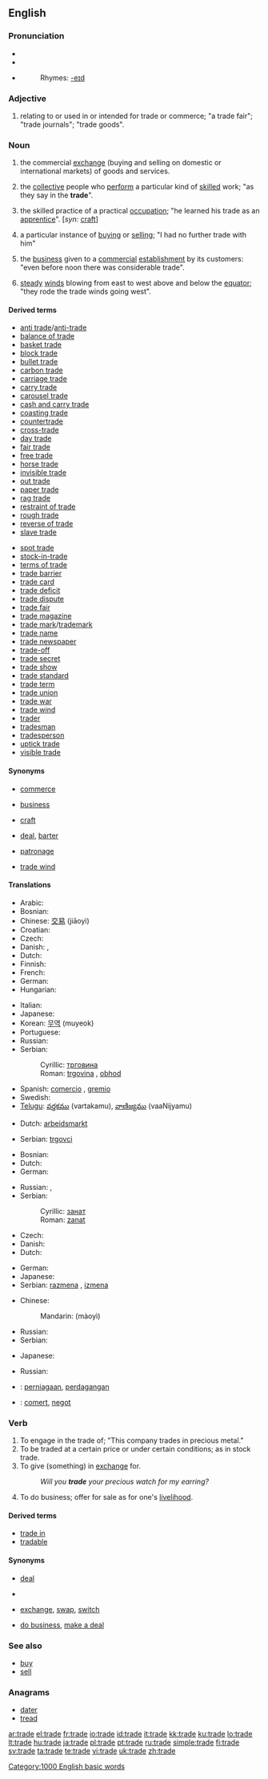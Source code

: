 {{wikipedia|dab=trade (disambiguation)|trade}}
==English==

===Pronunciation===
{{wikipedia}}
* {{IPA|/tɹeɪd/}}
* {{SAMPA|/'treId/}}
* {{audio|en-us-trade.ogg|Audio (US)}}
*: Rhymes: [[Rhymes:English:-eɪd|-eɪd]]

===Adjective===
{{en-adj|-}}

# relating to or used in or intended for trade or commerce; "a trade fair"; "trade journals"; "trade goods".

===Noun===
{{en-noun|s|-}}

# {{uncountable}} the commercial [[exchange]] (buying and selling on domestic or international markets) of goods and services.
# {{countable}} the [[collective]] people who [[perform]] a particular kind of [[skilled]] work; "as they say in the '''trade'''".
# {{countable}} the skilled practice of a practical [[occupation]]; "he learned his trade as an [[apprentice]]". [''syn:'' [[craft]]]
# {{countable}} a particular instance of [[buy]]ing or [[sell]]ing; "I had no further trade with him"
# {{uncountable}} the [[business]] given to a [[commercial]] [[establishment]] by its customers: "even before noon there was considerable trade".
# {{uncountable}} [[steady]] [[wind]]s blowing from east to west above and below the [[equator]]; "they rode the trade winds going west".

====Derived terms====
{{rel-top|Terms derived from the noun}}
*[[anti trade]]/[[anti-trade]]
*[[balance of trade]]
*[[basket trade]]
*[[block trade]]
*[[bullet trade]]
*[[carbon trade]]
*[[carriage trade]]
*[[carry trade]]
*[[carousel trade]]
*[[cash and carry trade]]
*[[coasting trade]]
*[[countertrade]]
*[[cross-trade]]
*[[day trade]]
*[[fair trade]]
*[[free trade]]
*[[horse trade]]
*[[invisible trade]]
*[[out trade]]
*[[paper trade]]
*[[rag trade]]
*[[restraint of trade]]
*[[rough trade]]
*[[reverse of trade]]
*[[slave trade]]
{{rel-mid}}
*[[spot trade]]
*[[stock-in-trade]]
*[[terms of trade]]
*[[trade barrier]]
*[[trade card]]
*[[trade deficit]]
*[[trade dispute]]
*[[trade fair]]
*[[trade magazine]]
*[[trade mark]]/[[trademark]]
*[[trade name]]
*[[trade newspaper]]
*[[trade-off]]
*[[trade secret]]
*[[trade show]]
*[[trade standard]]
*[[trade term]]
*[[trade union]]
*[[trade war]]
*[[trade wind]]
*[[trader]]
*[[tradesman]]
*[[tradesperson]]
*[[uptick trade]]
*[[visible trade]]
{{rel-bottom}}

====Synonyms====
* {{sense|the commercial exchange of goods and services}} [[commerce]]
* {{sense|the collective people who perform a particular kind of skilled work}} [[business]]
* {{sense|the skilled practice of a practical occupation}} [[craft]]
* {{sense|An instance of buying and selling}} [[deal]], [[barter]]
* {{sense|the business given to a commercial establishment by its customers}} [[patronage]]
* {{sense|steady winds blowing from east to west above and below the equator}} [[trade wind]]


====Translations====
{{trans-top|exchange}}
* Arabic: {{Arab|[[تجارة]]}} {{unicode|(tijāra)}} {{f}}
* Bosnian: {{t-|bs|trgovina|f}}
* Chinese: [[交易]] (jiāoyì)
* Croatian: {{t-|hr|trgovina|f}}
* Czech: {{t+|cs|obchod|m}}
* Danish: {{t-|da|handel}}, {{t-|da|byttehandel}}
* Dutch: {{t+|nl|handel|m}}
* Finnish: {{t+|fi|kauppa}}
* French: {{t+|fr|commerce|m}}
* German: {{t+|de|Handel|m}}
* Hungarian: {{t+|hu|kereskedelem}}
{{trans-mid}}
* Italian: {{t+|it|commercio|m}}
* Japanese: {{t-|ja|貿易|tr=bōeki|sc=Jpan}}
* Korean: [[무역]] (muyeok)
* Portuguese: {{t+|pt|comércio|m}}
* Russian: {{t+|ru|торговля|f|tr=torgóvlja|sc=Cyrl}}
* Serbian:
*: Cyrillic: [[трговина]] {{f}}
*: Roman: [[trgovina]] {{f}}, [[obhod]]
* Spanish: [[comercio]] {{m}}, [[gremio]] {{m}}
* Swedish: {{t-|sv|handel|c}}
* [[Telugu]]: [[వర్తకము]] (vartakamu), [[వాణిజ్యము]] (vaaNijyamu)
{{trans-bottom}}

{{trans-top|collective group of people}}
* Dutch: [[arbeidsmarkt]] {{f}}
{{trans-mid}}
* Serbian: [[trgovci]] {{m|p}}
{{trans-bottom}}

{{trans-top|skilled practice}}
* Bosnian: {{t-|bs|zanat|m}}
* Dutch: {{t+|nl|gilde|m}}
* German: {{t+|de|Handwerk|n}}
{{trans-mid}}
* Russian: {{t|ru|ремесло|n|tr=r'emesló|sc=Cyrl}}, {{t|ru|профессия|f|tr=prof'éssija|sc=Cyrl}}
* Serbian:
*: Cyrillic: [[занат]] {{m}}
*: Roman: [[zanat]] {{m}}
{{trans-bottom}}

{{trans-top|instance of buying or selling}}
* Czech: {{t+|cs|obchod|m}}
* Danish: {{t-|da|handel|c}}
* Dutch: {{t+|nl|handel|m}}
{{trans-mid}}
* German: {{t+|de|Handel|m}}
* Japanese: {{t-|ja|商売|tr=shōbai|sc=Jpan}}
* Serbian: [[razmena]] {{f}}, [[izmena]] {{f}}
{{trans-bottom}}

{{trans-top|business}}
* Chinese:
*: Mandarin: {{zh-ts|貿易|贸易}} (màoyì)
{{trans-mid}}
* Russian: {{t+|ru|торговля|f|tr=torgóvlja|sc=Cyrl}}
* Serbian: {{t-|sr|trgovina|f}}
{{trans-bottom}}

{{trans-top|winds}}
* Japanese: {{t|ja|貿易風|tr=bōekifū|sc=Jpan}}
{{trans-mid}}
* Russian: {{t|ru|пассат|m|sc=Cyrl|tr=passát}}
{{trans-bottom}}

{{checktrans-top}}
* {{ttbc|Indonesian}}: [[niaga|perniagaan]], [[dagang|perdagangan]]
* {{ttbc|Romanian}}: [[comerţ]], [[negoţ]]
{{trans-bottom}}

===Verb===
{{en-verb|trad|ing}}

# To engage in the trade of; "This company trades in precious metal."
# To be traded at a certain price or under certain conditions; as in stock trade.
# To give (something) in [[exchange]] for.
#: ''Will you '''trade''' your precious watch for my earring?''
# To do business; offer for sale as for one's [[livelihood]].

====Derived terms====
{{rel-top|Terms derived from the verb}}
*[[trade in]]
*[[tradable]]
{{rel-bottom}}

====Synonyms====
* {{sense|engage in the trade of}} [[deal]]
* {{sense|be traded at a certain price or under certain conditions}}
* {{sense|give something in exchange for}} [[exchange]], [[swap]], [[switch]]
* {{sense|do business}} [[do business]], [[make a deal]]

===See also===
* [[buy]]
* [[sell]]

===Anagrams===
*[[dater]]
*[[tread]]

[[Category:1000 English basic words]]

[[ar:trade]]
[[el:trade]]
[[fr:trade]]
[[io:trade]]
[[id:trade]]
[[it:trade]]
[[kk:trade]]
[[ku:trade]]
[[lo:trade]]
[[lt:trade]]
[[hu:trade]]
[[ja:trade]]
[[pl:trade]]
[[pt:trade]]
[[ru:trade]]
[[simple:trade]]
[[fi:trade]]
[[sv:trade]]
[[ta:trade]]
[[te:trade]]
[[vi:trade]]
[[uk:trade]]
[[zh:trade]]